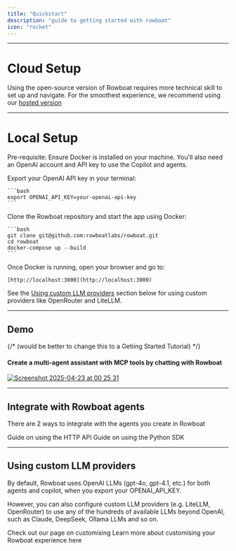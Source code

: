 ```yaml
---
title: "Quickstart"
description: "guide to getting started with rowboat"
icon: "rocket"
---
```

---
# Cloud Setup

Using the open-source version of Rowboat requires more technical skill to set up and navigate. For the smoothest experience, we recommend using our [hosted version](https://dev.rowboatlabs.com/)

---

# Local Setup

<Note>Pre-requisite: Ensure Docker is installed on your machine. You'll also need an OpenAI account and API key to use the Copilot and agents.</Note>


<Steps>
  <Step title="Set your OpenAI key">
    Export your OpenAI API key in your terminal:

    ```bash
    export OPENAI_API_KEY=your-openai-api-key
    ```
  </Step>

  <Step title="Clone the repository and start Rowboat Docker">
    Clone the Rowboat repository and start the app using Docker:

    ```bash
    git clone git@github.com:rowboatlabs/rowboat.git
    cd rowboat
    docker-compose up --build
    ```
  </Step>

  <Step title="Access the app">
    Once Docker is running, open your browser and go to:

    [http://localhost:3000](http://localhost:3000)
  </Step>
</Steps>


<Info>See the [Using custom LLM providers](#using-custom-llm-providers) section below for using custom providers like OpenRouter and LiteLLM. </Info>

---

## Demo
{/* (would be better to change this to a Getiing Started Tutorial) */}

#### Create a multi-agent assistant with MCP tools by chatting with Rowboat
[![Screenshot 2025-04-23 at 00 25 31](https://github.com/user-attachments/assets/c8a41622-8e0e-459f-becb-767503489866)](https://youtu.be/YRTCw9UHRbU)

---

## Integrate with Rowboat agents

There are 2 ways to integrate with the agents you create in Rowboat

<Columns cols={2}>

  <Card title="Using the API" icon="code" horizontal href="/docs/api-sdk/using_the_api">
    Guide on using the HTTP API 
  </Card>

  <Card title="Using the SDK" icon="toolbox" horizontal href="/docs/api-sdk/using_the_sdk">
    Guide on using the Python SDK
  </Card>

</Columns>

---

## Using custom LLM providers
By default, Rowboat uses OpenAI LLMs (gpt-4o, gpt-4.1, etc.) for both agents and copilot, when you export your OPENAI_API_KEY. 

However, you can also configure custom LLM providers (e.g. LiteLLM, OpenRouter) to use any of the hundreds of available LLMs beyond OpenAI, such as Claude, DeepSeek, Ollama LLMs and so on.

Check out our page on customising
  <Card title="Customise" icon="sliders" horizontal href="/docs/using-rowboat/customise">
    Learn more about customising your Rowboat experience here
  </Card>

